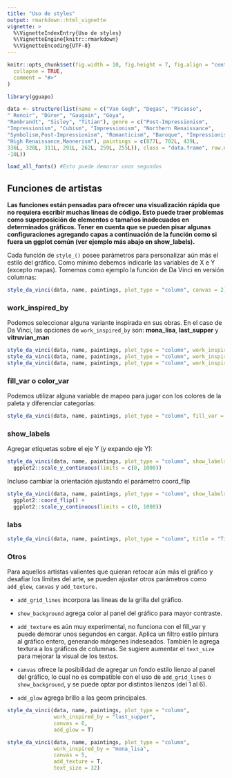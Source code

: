 ```yaml
---
title: "Uso de styles"
output: rmarkdown::html_vignette
vignette: >
  %\VignetteIndexEntry{Uso de styles}
  %\VignetteEngine{knitr::rmarkdown}
  %\VignetteEncoding{UTF-8}
---
```


```r
knitr::opts_chunk$set(fig.width = 10, fig.height = 7, fig.align = "center",
  collapse = TRUE,
  comment = "#>"
)
```

```r
library(gguapo)
```

```r
data <- structure(list(name = c("Van Gogh", "Degas", "Picasso", 
" Renoir", "Dürer", "Gauguin", "Goya", 
"Rembrandt", "Sisley", "Titian"), genre = c("Post-Impressionism", 
"Impressionism", "Cubism", "Impressionism", "Northern Renaissance", 
"Symbolism,Post-Impressionism", "Romanticism", "Baroque", "Impressionism", 
"High Renaissance,Mannerism"), paintings = c(877L, 702L, 439L, 
336L, 328L, 311L, 291L, 262L, 259L, 255L)), class = "data.frame", row.names = c(NA, 
-10L))

load_all_fonts() #Esto puede demorar unos segundos
```

## Funciones de artistas

**Las funciones están pensadas para ofrecer una visualización rápida que no requiera escribir muchas líneas de código. Esto puede traer problemas como superposición de elementos o tamaños inadecuados en determinados gráficos. Tener en cuenta que se pueden pisar algunas configuraciones agregando capas a continuación de la función como si fuera un ggplot común (ver ejemplo más abajo en show_labels).**

Cada función de `style_()` posee parámetros para personalizar aún más el estilo del gráfico. Como mínimo debemos indicarle las variables de X e Y (excepto mapas). Tomemos como ejemplo la función de Da Vinci en versión columnas:

```r
style_da_vinci(data, name, paintings, plot_type = "column", canvas = 2)
```

### work_inspired_by

Podemos seleccionar alguna variante inspirada en sus obras. En el caso de Da Vinci, las opciones de `work_inspired_by` son: **mona_lisa**, **last_supper** y **vitruvian_man**

```r

style_da_vinci(data, name, paintings, plot_type = "column", work_inspired_by = "mona_lisa")
style_da_vinci(data, name, paintings, plot_type = "column", work_inspired_by = "last_supper")
style_da_vinci(data, name, paintings, plot_type = "column", work_inspired_by = "vitruvian_man")

```

### fill_var o color_var

Podemos utilizar alguna variable de mapeo para jugar con los colores de la paleta y diferenciar categorías:

```r
style_da_vinci(data, name, paintings, plot_type = "column", fill_var = genre)
```

### show_labels

Agregar etiquetas sobre el eje Y (y expando eje Y):

```r
style_da_vinci(data, name, paintings, plot_type = "column", show_labels = T) +
  ggplot2::scale_y_continuous(limits = c(0, 1000))
```

Incluso cambiar la orientación ajustando el parámetro coord_flip

```r
style_da_vinci(data, name, paintings, plot_type = "column", show_labels = T, coord_flip = T) +
  ggplot2::coord_flip() +
  ggplot2::scale_y_continuous(limits = c(0, 1000))
```

### labs

```r
style_da_vinci(data, name, paintings, plot_type = "column", title = "Título", subtitle = "Subtítulo", caption = "Leyenda")
```

### Otros

Para aquellos artistas valientes que quieran retocar aún más el gráfico y desafiar los límites del arte, se pueden ajustar otros parámetros como `add_glow`, `canvas` y `add_texture.` 

- `add_grid_lines` incorpora las líneas de la grilla del gráfico.

- `show_background` agrega color al panel del gráfico para mayor contraste.

- `add_texture` es aún muy experimental, no funciona con el fill_var y puede demorar unos segundos en cargar. Aplica un filtro estilo pintura al gráfico entero, generando márgenes indeseados. También le agrega textura a los gráficos de columnas. Se sugiere aumentar el `text_size` para mejorar la visual de los textos.

- `canvas` ofrece la posibilidad de agregar un fondo estilo lienzo al panel del gráfico, lo cual no es compatible con el uso de `add_grid_lines` o `show_background`, y se puede optar por distintos lienzos (del 1 al 6).

- `add_glow` agrega brillo a las geom principales.

```r
style_da_vinci(data, name, paintings, plot_type = "column",
               work_inspired_by = "last_supper", 
               canvas = 6, 
               add_glow = T)
```


```r
style_da_vinci(data, name, paintings, plot_type = "column",
               work_inspired_by = "mona_lisa", 
               canvas = 5, 
               add_texture = T,
               text_size = 32)
```

